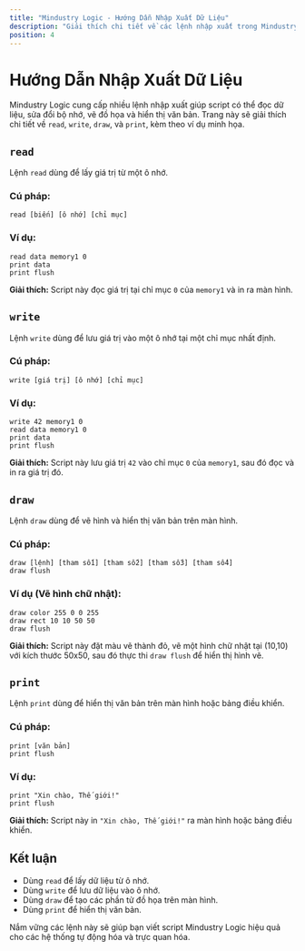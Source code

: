 ```yaml
---
title: "Mindustry Logic - Hướng Dẫn Nhập Xuất Dữ Liệu"
description: "Giải thích chi tiết về các lệnh nhập xuất trong Mindustry Logic: read, write, draw, và print."
position: 4
---
```


# Hướng Dẫn Nhập Xuất Dữ Liệu

Mindustry Logic cung cấp nhiều lệnh nhập xuất giúp script có thể đọc dữ liệu, sửa đổi bộ nhớ, vẽ đồ họa và hiển thị văn bản. Trang này sẽ giải thích chi tiết về `read`, `write`, `draw`, và `print`, kèm theo ví dụ minh họa.

## `read`

Lệnh `read` dùng để lấy giá trị từ một ô nhớ.

### Cú pháp:

```plaintext
read [biến] [ô nhớ] [chỉ mục]
```

### Ví dụ:

```plaintext
read data memory1 0
print data
print flush
```

**Giải thích:** Script này đọc giá trị tại chỉ mục `0` của `memory1` và in ra màn hình.

## `write`

Lệnh `write` dùng để lưu giá trị vào một ô nhớ tại một chỉ mục nhất định.

### Cú pháp:

```plaintext
write [giá trị] [ô nhớ] [chỉ mục]
```

### Ví dụ:

```plaintext
write 42 memory1 0
read data memory1 0
print data
print flush
```

**Giải thích:** Script này lưu giá trị `42` vào chỉ mục `0` của `memory1`, sau đó đọc và in ra giá trị đó.

## `draw`

Lệnh `draw` dùng để vẽ hình và hiển thị văn bản trên màn hình.

### Cú pháp:

```plaintext
draw [lệnh] [tham số1] [tham số2] [tham số3] [tham số4]
draw flush
```

### Ví dụ (Vẽ hình chữ nhật):

```plaintext
draw color 255 0 0 255
draw rect 10 10 50 50
draw flush
```

**Giải thích:** Script này đặt màu vẽ thành đỏ, vẽ một hình chữ nhật tại (10,10) với kích thước 50x50, sau đó thực thi `draw flush` để hiển thị hình vẽ.

## `print`

Lệnh `print` dùng để hiển thị văn bản trên màn hình hoặc bảng điều khiển.

### Cú pháp:

```plaintext
print [văn bản]
print flush
```

### Ví dụ:

```plaintext
print "Xin chào, Thế giới!"
print flush
```

**Giải thích:** Script này in `"Xin chào, Thế giới!"` ra màn hình hoặc bảng điều khiển.

## Kết luận

- Dùng `read` để lấy dữ liệu từ ô nhớ.
- Dùng `write` để lưu dữ liệu vào ô nhớ.
- Dùng `draw` để tạo các phần tử đồ họa trên màn hình.
- Dùng `print` để hiển thị văn bản.

Nắm vững các lệnh này sẽ giúp bạn viết script Mindustry Logic hiệu quả cho các hệ thống tự động hóa và trực quan hóa.

